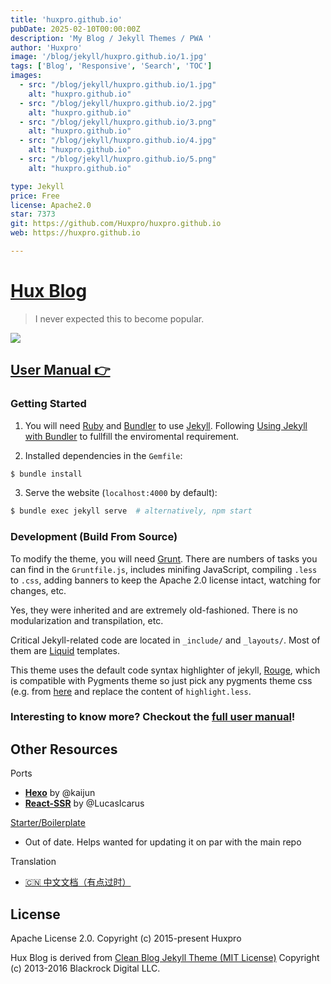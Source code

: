 ```yaml
---
title: 'huxpro.github.io'
pubDate: 2025-02-10T00:00:00Z
description: 'My Blog / Jekyll Themes / PWA '
author: 'Huxpro'
image: '/blog/jekyll/huxpro.github.io/1.jpg'
tags: ['Blog', 'Responsive', 'Search', 'TOC']
images:
  - src: "/blog/jekyll/huxpro.github.io/1.jpg"
    alt: "huxpro.github.io"
  - src: "/blog/jekyll/huxpro.github.io/2.jpg"
    alt: "huxpro.github.io"
  - src: "/blog/jekyll/huxpro.github.io/3.png"
    alt: "huxpro.github.io"
  - src: "/blog/jekyll/huxpro.github.io/4.jpg"
    alt: "huxpro.github.io"
  - src: "/blog/jekyll/huxpro.github.io/5.png"
    alt: "huxpro.github.io"

type: Jekyll
price: Free
license: Apache2.0
star: 7373
git: https://github.com/Huxpro/huxpro.github.io
web: https://huxpro.github.io

---
```


[Hux Blog](https://huangxuan.me)
================================

> I never expected this to become popular.

![](http://huangxuan.me/img/blog-desktop.jpg)


[User Manual 👉](_doc/Manual.md)
--------------------------------------------------

### Getting Started

1. You will need [Ruby](https://www.ruby-lang.org/en/) and [Bundler](https://bundler.io/) to use [Jekyll](https://jekyllrb.com/). Following [Using Jekyll with Bundler](https://jekyllrb.com/tutorials/using-jekyll-with-bundler/) to fullfill the enviromental requirement.

2. Installed dependencies in the `Gemfile`:

```sh
$ bundle install 
```

3. Serve the website (`localhost:4000` by default):

```sh
$ bundle exec jekyll serve  # alternatively, npm start
```

### Development (Build From Source)

To modify the theme, you will need [Grunt](https://gruntjs.com/). There are numbers of tasks you can find in the `Gruntfile.js`, includes minifing JavaScript, compiling `.less` to `.css`, adding banners to keep the Apache 2.0 license intact, watching for changes, etc. 

Yes, they were inherited and are extremely old-fashioned. There is no modularization and transpilation, etc.

Critical Jekyll-related code are located in `_include/` and `_layouts/`. Most of them are [Liquid](https://github.com/Shopify/liquid/wiki) templates.

This theme uses the default code syntax highlighter of jekyll, [Rouge](http://rouge.jneen.net/), which is compatible with Pygments theme so just pick any pygments theme css (e.g. from [here](http://jwarby.github.io/jekyll-pygments-themes/languages/javascript.html) and replace the content of `highlight.less`.


### Interesting to know more? Checkout the [full user manual](_doc/Manual.md)!


Other Resources
---------------

Ports
- [**Hexo**](https://github.com/Kaijun/hexo-theme-huxblog) by @kaijun
- [**React-SSR**](https://github.com/LucasIcarus/huxpro.github.io/tree/ssr) by @LucasIcarus

[Starter/Boilerplate](https://github.com/huxpro/huxblog-boilerplate)
- Out of date. Helps wanted for updating it on par with the main repo

Translation
- [🇨🇳  中文文档（有点过时）](https://github.com/Huxpro/huxpro.github.io/blob/master/_doc/README.zh.md)


License
-------

Apache License 2.0.
Copyright (c) 2015-present Huxpro

Hux Blog is derived from [Clean Blog Jekyll Theme (MIT License)](https://github.com/BlackrockDigital/startbootstrap-clean-blog-jekyll/)
Copyright (c) 2013-2016 Blackrock Digital LLC.

